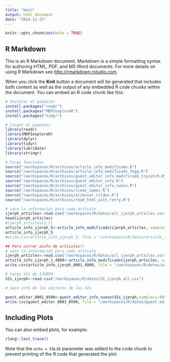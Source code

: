 ---
title: "main"
output: html_document
date: "2024-11-23"
---

```{r setup, include=FALSE}
knitr::opts_chunk$set(echo = TRUE)
```

## R Markdown

This is an R Markdown document. Markdown is a simple formatting syntax for authoring HTML, PDF, and MS Word documents. For more details on using R Markdown see <http://rmarkdown.rstudio.com>.

When you click the **Knit** button a document will be generated that includes both content as well as the output of any embedded R code chunks within the document. You can embed an R code chunk like this:

```{r cars}
# Instalar el paquetes
install.packages("readr")
install.packages("MDPIexploreR")
install.packages("tidyr")

# Cargar el paquetes
library(readr)
library(MDPIexploreR)
library(dplyr)
library(tidyr)
library(lubridate)
library(stringr)
```

```{r cars}
# Cargo funciones
source("/workspaces/R/archivos/article_info_modificado.R")
source("/workspaces/R/archivos/article_info_modificado_fegg.R")
source("/workspaces/R/archivos/guest_editor_info_modificado_trycatch.R")
source("/workspaces/R/archivos/guest_editor_info.R")
source("/workspaces/R/archivos/guest_editor_info_nuevo.R")
source("/workspaces/R/archivos/clean_names.R")
source("/workspaces/R/archivos/eliminar_tildes.R")
source("/workspaces/R/archivos/read_html_with_retry.R")
```

```{r cars}
# saco la información para cada artículo
ijerph_articles<-read.csv("/workspaces/R/datos/all_ijerph_articles.csv")
head(ijerph_articles)
#ijerph_articles[2,1]
article_info_ijerph_5<-article_info_modificado(ijerph_articles, sample=1:3)
article_info_ijerph_5
#write.csv(article_info_ijerph_5, file = "/workspaces/R/datos/article_info_ijerph_5.csv", row.names = FALSE)
```

```{r cars}
## Para correr ainfo de articulos!!
# saco la información para cada artículo
ijerph_articles<-read.csv("/workspaces/R/datos/all_ijerph_articles.csv")
article_info_ijerph_1_4999<-article_info_modificado(ijerph_articles, sample=1:4999) 
write.csv(article_info_ijerph_0001_4999, file = "/workspaces/R/datos/article_info_ijerph_1_4999.csv", row.names = FALSE)
```


```{r cars}
# Cargo SIs de IJERPH
SIs_ijerph<-read.csv("/workspaces/R/datos/SI_ijerph_all.csv")

# Saco info de los editores de los SIs

guest_editor_0001_0599<-guest_editor_info_nuevo(SIs_ijerph,sample=1:4999)
write.csv(guest_editor_0001_0599, file = "/workspaces/R/datos/guest_editor_SI_0001_0599.csv", row.names = FALSE)

```
## Including Plots

You can also embed plots, for example:

```{r pressure, echo=FALSE}
rlang::last_trace()
```

Note that the `echo = FALSE` parameter was added to the code chunk to prevent printing of the R code that generated the plot.
